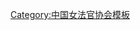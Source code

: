 {{Navbox
| name   = 中国女法官协会第一届理事会
| title  = [[中国女法官协会]]第一届理事会
| above  = 1994年5月－1999年12月
| bodyclass = hlist
| group1 = 名誉会长
| list1  = 
* [[陈慕华]]
* [[雷洁琼]]
| group2 = 会长
| list2  = [[马原 (政治人物)|马　原]]
| group3 = 副会长
| list3  = 
* [[韩云萍]]
* [[王世荣]]
* [[王秀红]]
* [[巴桑 (政治人物)|巴　桑]]
* [[平多|平　多]]
* [[安秀莲]]
* [[陈江|陈　江]]
* [[曹世维]]
* [[惠熙荃]]
| group4 = 秘书长
| list4  = [[文慧芳]]
| group5 = 
| list5  = 
| group6 = 
| list6  = 
}}<noinclude>
{{collapsible option}}
[[Category:中国女法官协会模板]]
</noinclude>